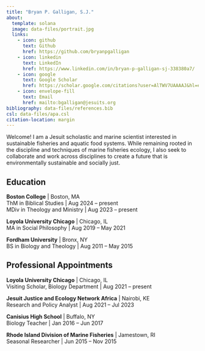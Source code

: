 ```yaml
---
title: "Bryan P. Galligan, S.J."
about:
  template: solana
  image: data-files/portrait.jpg
  links:
    - icon: github
      text: Github
      href: https://github.com/bryanpgalligan
    - icon: linkedin
      text: LinkedIn
      href: https://www.linkedin.com/in/bryan-p-galligan-sj-338380a7/
    - icon: google
      text: Google Scholar
      href: https://scholar.google.com/citations?user=AlTWV7UAAAAJ&hl=en
    - icon: envelope-fill
      text: Email
      href: mailto:bgalligan@jesuits.org
bibliography: data-files/references.bib
csl: data-files/apa.csl
citation-location: margin
---
```


Welcome! I am a Jesuit scholastic and marine scientist interested in sustainable fisheries and aquatic food systems. While remaining rooted in the discipline and techniques of marine fisheries ecology, I also seek to collaborate and work across disciplines to create a future that is environmentally sustainable and socially just.

## Education

**Boston College** \| Boston, MA\
ThM in Biblical Studies \| Aug 2024 -- present\
MDiv in Theology and Ministry \| Aug 2023 -- present

**Loyola University Chicago** \| Chicago, IL\
MA in Social Philosophy \| Aug 2019 -- May 2021

**Fordham University** \| Bronx, NY\
BS in Biology and Theology \| Aug 2011 -- May 2015

## Professional Appointments

**Loyola University Chicago** \| Chicago, IL\
Visiting Scholar, Biology Department \| Aug 2021 -- present

**Jesuit Justice and Ecology Network Africa** \| Nairobi, KE\
Research and Policy Analyst \| Aug 2021 -- Jul 2023

**Canisius High School** \| Buffalo, NY\
Biology Teacher \| Jan 2016 -- Jun 2017

**Rhode Island Division of Marine Fisheries** \| Jamestown, RI\
Seasonal Researcher \| Jun 2015 -- Nov 2015

